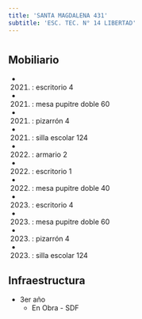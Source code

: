 ```yaml
---
title: 'SANTA MAGDALENA 431'
subtitle: 'ESC. TEC. N° 14 LIBERTAD'
---
```


#


## Mobiliario

*  (2021) : escritorio 4 

*  (2021) : mesa pupitre doble 60 

*  (2021) : pizarrón 4 

*  (2021) : silla escolar 124 

*  (2022) : armario 2 

*  (2022) : escritorio 1 

*  (2022) : mesa pupitre doble 40 

*  (2023) : escritorio 4 

*  (2023) : mesa pupitre doble 60 

*  (2023) : pizarrón 4 

*  (2023) : silla escolar 124 



## Infraestructura

* 3er año 
    + En Obra - SDF 




